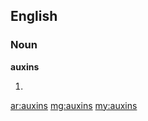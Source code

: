 ==English==

===Noun===
'''auxins'''

# {{plural of|[[auxin]]}}

[[ar:auxins]]
[[mg:auxins]]
[[my:auxins]]